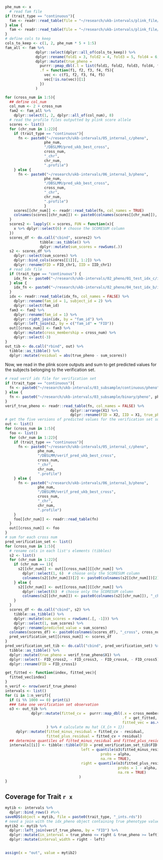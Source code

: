 

```r
phe_num <- x
  # read fam file
if (trait_type == "continuous"){
  fam <- readr::read_table(file = "~/research/ukb-intervals/plink_file/ukb/continuous/chr1.fam", col_names = FALSE)
} else {
  fam <- readr::read_table(file = "~/research/ukb-intervals/plink_file/ukb/binary/chr1.fam", col_names = FALSE)
}
# define cols to keep
cols_to_keep <- c(1, 2, phe_num * 5 + 1:5)
fam_all <- fam %>%
              dplyr::select(dplyr::all_of(cols_to_keep)) %>%
              dplyr::rename(fold1 = 3, fold2 = 4, fold3 = 5, fold4 = 6, fold5 = 7) %>%
              dplyr::mutate(true_pheno = 
                purrr::pmap_dbl(.l = list(fold1, fold2, fold3, fold4, fold5), 
                .f = function(f1, f2, f3, f4, f5){
                  vec <- c(f1, f2, f3, f4, f5)
                  vec[!is.na(vec)][1]
                })
              )

for (cross_num in 1:5){
  ## define col_num
  col_num <- 2 + cross_num
  fam2 <- fam_all %>%
    dplyr::select(1, 2, dplyr::all_of(col_num), 8) 
  # read the profile files outputted by plink score allele
  scores <- list()
  for (chr_num in 1:22){
    if (trait_type == "continuous"){
      fn <- paste0("~/research/ukb-intervals/05_internal_c/pheno", 
                  phe_num, 
                  "/DBSLMM/pred_ukb_best_cross", 
                  cross_num, 
                  "_chr", 
                  chr_num, 
                  ".profile")
    } else {
      fn <- paste0("~/research/ukb-intervals/06_internal_b/pheno", 
                  phe_num, 
                  "/DBSLMM/pred_ukb_best_cross", 
                  cross_num, 
                  "_chr", 
                  chr_num, 
                  ".profile")
                  }
    scores[[chr_num]] <- readr::read_table(fn, col_names = TRUE)
    colnames(scores[[chr_num]]) <- paste0(colnames(scores[[chr_num]]), "_chr", chr_num)
  }
  scores2 <- lapply(X = scores, FUN = function(x){
    x %>% dplyr::select(6) # choose the SCORESUM column
  })
  scores_df <- do.call("cbind", scores2) %>%
                tibble::as_tibble() %>%
                dplyr::mutate(sum_scores = rowSums(.))
  s2 <- scores_df %>%
    dplyr::select(sum_scores) %>%
    dplyr::bind_cols(scores[[1]][, 1:2]) %>%
    dplyr::rename(FID = FID_chr1, IID = IID_chr1)
  # read idx file
  if (trait_type == "continuous") {
    idx_fn <- paste0("~/research/ukb-intervals/02_pheno/01_test_idx_c/idx_pheno", phe_num, "_cross", cross_num, ".txt")
  } else {
    idx_fn <- paste0("~/research/ukb-intervals/02_pheno/04_test_idx_b/idx_pheno", phe_num, "_cross", cross_num, ".txt")
  }
  idx <- readr::read_table(idx_fn, col_names = FALSE) %>%
    dplyr::rename(fam_id = 1, subject_id = 2) %>%
    dplyr::select(fam_id)
  fam3 <- fam2 %>%
    dplyr::rename(fam_id = 1) %>%
    dplyr::right_join(idx, by = "fam_id") %>%
    dplyr::left_join(s2, by = c("fam_id" = "FID"))
  out[[cross_num]] <- fam3 %>%
    dplyr::mutate(cross_membership = cross_num) %>%
    dplyr::select(-3)
}
out_tib <- do.call("rbind", out) %>% 
  tibble::as_tibble() %>% 
  dplyr::mutate(residual = abs(true_pheno - sum_scores))
```

Now, we read in the plink score outputs and sum to get predicted values for the subjects belonging to the verification set.

```r
# read verif ids file for verification set
if (trait_type == "continuous"){
  fn <- paste0("~/research/ukb-intervals/03_subsample/continuous/pheno", phe_num, "/verif/03_idx_pheno.txt")
} else {
  fn <- paste0("~/research/ukb-intervals/03_subsample/binary/pheno", phe_num, "/verif/03_idx_pheno.txt")
}
verif_true_pheno <- readr::read_table(fn, col_names = FALSE) %>%
                              dplyr::arrange(X1) %>%
                              dplyr::rename(FID = X2, IID = X1, true_pheno = X3)
# get the five versions of predicted values for the verification set subjects
out <- list()
for (cross_num in 1:5){
  foo <- list()
  for (chr_num in 1:22){
    if (trait_type == "continuous"){
      fn <- paste0("~/research/ukb-intervals/05_internal_c/pheno", 
               phe_num, 
               "/DBSLMM/verif_pred_ukb_best_cross", 
               cross_num, 
               "_chr", 
               chr_num, 
               ".profile")
    } else {
      fn <- paste0("~/research/ukb-intervals/06_internal_b/pheno", 
               phe_num, 
               "/DBSLMM/verif_pred_ukb_best_cross", 
               cross_num, 
               "_chr", 
               chr_num, 
               ".profile")
    }
    foo[[chr_num]] <- readr::read_table(fn)
  }
  out[[cross_num]] <- foo 
}
# sum for each cross num
pred_verification_set <- list()
for (cross_num in 1:5){
  # rename cols in each list's elements (tibbles)
  s2 <- list()
  for (chr_num in 1:22){
    if (chr_num == 1){
      s2[[chr_num]] <- out[[cross_num]][[chr_num]] %>%
        dplyr::select(1, 6)  # choose only the SCORESUM column
        colnames(s2[[chr_num]])[2] <- paste0(colnames(s2[[chr_num]])[2], "_chr", chr_num) 
    } else {
      s2[[chr_num]] <- out[[cross_num]][[chr_num]] %>%
        dplyr::select(6)  # choose only the SCORESUM column
        colnames(s2[[chr_num]]) <- paste0(colnames(s2[[chr_num]]), "_chr", chr_num) 
    }
  }
  scores_df <- do.call("cbind", s2) %>% 
    tibble::as_tibble() %>%
    dplyr::mutate(sum_scores = rowSums(.[, -1])) %>%
    dplyr::select(1, sum_scores) %>%
    dplyr::rename(predicted_value = sum_scores)
  colnames(scores_df) <- paste0(colnames(scores_df), "_cross", cross_num)
  pred_verification_set[[cross_num]] <- scores_df
}
pred_verification_set_tib <- do.call("cbind", pred_verification_set) %>%
  tibble::as_tibble() %>%
  dplyr::mutate(true_pheno = verif_true_pheno$X1) %>%
  dplyr::select(- FID_cross2, - FID_cross3, - FID_cross4, - FID_cross5) %>%
  dplyr::rename(FID = FID_cross1)
```



```r
get_fitted <- function(index, fitted_vec){
  fitted_vec[index]
}
n_verif <- nrow(verif_true_pheno)
intervals <- list()
for (i in 1:n_verif){
  if (i %% 1000 == 0) print(i)
  ### take one verification set observation
  o3 <- out_tib %>% 
            dplyr::mutate(fitted_cv =  purrr::map_dbl(.x = cross_membership, 
                                                      .f = get_fitted, 
                                                      fitted_vec = as.vector(unlist(pred_verification_set_tib[i, 2:6])))
                   ) %>% # calculate mu hat (X_{n + 1})
     dplyr::mutate(fitted_minus_residual = fitted_cv - residual,
                   fitted_plus_residual = fitted_cv + residual)
  ## determine quantiles of fitted_minus_residual and fitted_plus_residual
  intervals[[i]] <- tibble::tibble(FID = pred_verification_set_tib$FID[i],
                                   left = quantile(o3$fitted_minus_residual,
                                            probs = alpha,
                                            na.rm = TRUE),
                                   right = quantile(o3$fitted_plus_residual,
                                                    probs = 1 - alpha,
                                                    na.rm = TRUE)
                                  )
}
```


## Coverage for Trait `r x`

```r
mytib <- intervals %>% 
  dplyr::bind_rows() #%>%
saveRDS(object = mytib, file = paste0(trait_type, "_ints.rds"))
# need a join with the idx_pheno object containing true phenotype values
mytib2 <- mytib %>%
  dplyr::left_join(verif_true_pheno, by = "FID") %>%
  dplyr::mutate(in_interval = true_pheno <= right & true_pheno >= left) %>%
  dplyr::mutate(interval_width = right - left)
 

```

```r
assign(x = "out", value = mytib2)
```





